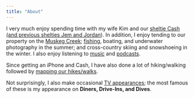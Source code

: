 ```yaml
---
title: "About"
---
```


I very much enjoy spending time with my wife Kim and our [sheltie Cash (and previous shelties Jem and Jordan](shelties.html)). In addition, I enjoy tending to our property on the [Muskeg Creek](muskeg.html); [fishing](fishing.html), boating, and underwater photography in the summer; and cross-country skiing and snowshoeing in the winter. I also enjoy listening to [music](music.html) and [podcasts](podcasts.html).

Since getting an iPhone and Cash, I have also done a lot of hiking/walking followed by [mapping our hikes/walks](hiking.html).

Not surprisingly, I also make occasional [TV appearances](tv.html); the most famous of these is my appearance on **Diners, Drive-Ins, and Dives**.
